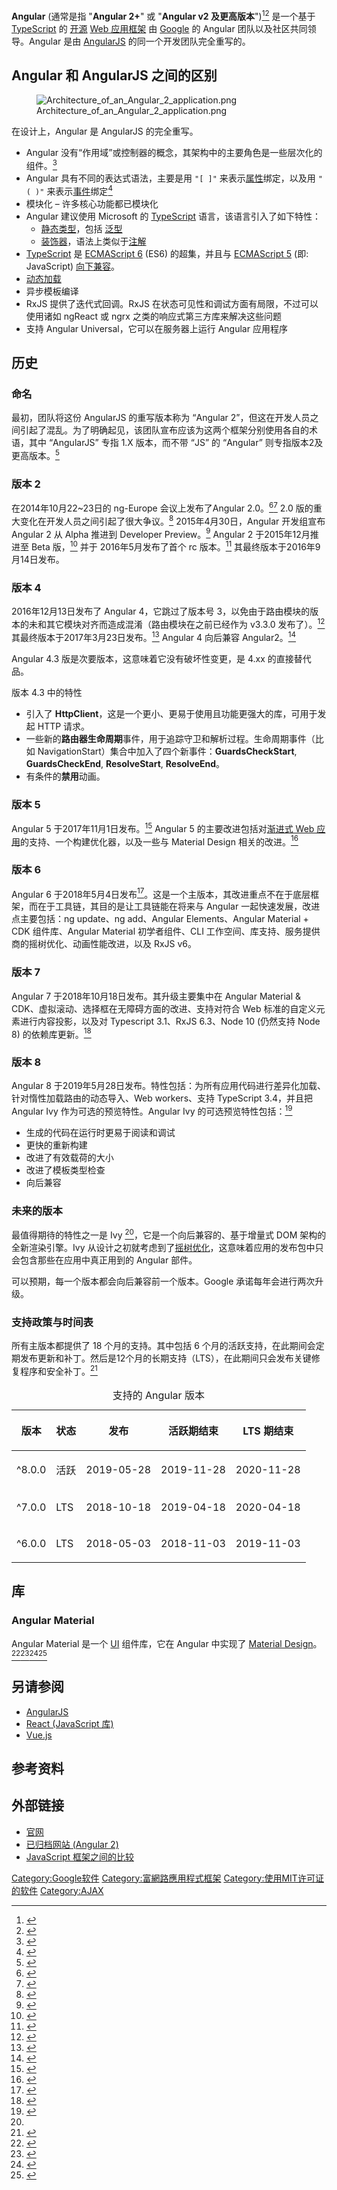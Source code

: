 {{NoteTA|G1=IT|G2=FL}}
{{About|Angular|AngularJS 1.x|AngularJS}}
{{Infobox software
| name = Angular
| logo = Angular full color logo.svg
| logo_size = 250px
| developer = [[Google|Google]]
| released = 2.0 / {{Start date and age|2016|09|14|df=yes}}<ref>{{cite web |url= http://angularjs.blogspot.com/2016/09/angular2-final.html |title= Angular, version 2: proprioception-reinforcement |date= September 14, 2016 |website= blogspot.com |access-date= 2017-03-18 |archive-date= 2017-03-12 |archive-url= https://web.archive.org/web/20170312063434/http://angularjs.blogspot.com/2016/09/angular2-final.html |dead-url= no }}</ref>
| latest release version = 11.2.12
| latest release date = {{Start date and age|2021|04|28|df=yes}}<ref>{{cite web|url=https://github.com/angular/angular/releases|title=GitHub - angular/angular: One framework. Mobile & desktop.|date=2021-04-28|publisher=|via=GitHub|accessdate=2021-04-28|archive-date=2017-07-29|archive-url=https://web.archive.org/web/20170729090009/https://github.com/angular/angular/releases}}</ref>
| latest preview version = 12.0.0-rc.1
| latest preview date = {{Start date and age|2021|04|28|df=yes}}<ref>{{cite web|url=https://github.com/angular/angular/releases|website=GitHub|accessdate=2021-04-28|title=angular/CHANGELOG.md at master · angular/angular|archive-date=2017-07-29|archive-url=https://web.archive.org/web/20170729090009/https://github.com/angular/angular/releases}}</ref>
| repo = {{URL|https://github.com/angular/angular|Angular 仓库}}
| programming language = [[TypeScript|TypeScript]]
| platform = [[Web平台|Web 平台]]
| genre = [[Web应用框架|Web应用框架]]
| license = [[MIT許可證|MIT許可證]]
| website = {{url|https://angular.io/}}
| Tutorials = {{url|https://www.tutorialslogic.com/angular/}}
| status = Active
}}
'''Angular''' (通常是指 "'''Angular 2+'''" 或 "'''Angular v2 及更高版本'''")<ref>{{cite web|url=https://www.reddit.com/r/Angular2/|title=r/Angular2|website=reddit|accessdate=2019-11-15|archive-date=2020-06-17|archive-url=https://web.archive.org/web/20200617031424/https://www.reddit.com/r/Angular2/|dead-url=no}}</ref><ref>{{cite web|url=https://www.sitepoint.com/angularjs-vs-angular/|title=AngularJS 与 Angular 2+: 一份详细的比较|date=6 April 2018|publisher=|accessdate=2019-11-15|archive-date=2019-04-13|archive-url=https://web.archive.org/web/20190413205352/https://www.sitepoint.com/angularjs-vs-angular/|dead-url=no}}</ref> 是一个基于 [[TypeScript|TypeScript]] 的 [[开源|开源]] [[Web应用框架|Web 应用框架]] 由 [[Google|Google]] 的 Angular 团队以及社区共同领导。Angular 是由 [[AngularJS|AngularJS]] 的同一个开发团队完全重写的。

==Angular 和 AngularJS 之间的区别==

[[File:Architecture_of_an_Angular_2_application.png|thumb]]

在设计上，Angular 是 AngularJS 的完全重写。
* Angular 没有“作用域”或控制器的概念，其架构中的主要角色是一些层次化的组件。<ref>{{cite web|url=https://angular.io/guide/architecture|title=Angular 文档|website=angular.io|accessdate=2019-11-15|archive-date=2020-04-30|archive-url=https://web.archive.org/web/20200430221102/https://angular.io/guide/architecture|dead-url=no}}</ref>
* Angular 具有不同的表达式语法，主要是用 <code>"[ ]"</code> 来表示[[Property_(programming)|属性]]绑定，以及用 <code>"( )"</code> 来表示[[Event_(computing)|事件]]绑定<ref>{{cite web |url=https://gorrion.io/blog/angularjs-vs-angular/ |title=AngularJS 和 Angular 之间有什么区别？ |date=September 19, 2017 |website=gorrion.io |access-date=2018-01-28 |archive-date=2020-03-05 |archive-url=https://web.archive.org/web/20200305100102/https://gorrion.io/blog/angularjs-vs-angular/ |dead-url=no }}</ref>
* 模块化 – 许多核心功能都已模块化
* Angular 建议使用 Microsoft 的 [[TypeScript|TypeScript]] 语言，该语言引入了如下特性：
** [[Static_typing|静态类型]]，包括 [[Generic_programming|泛型]]
** [[Decorator|装饰器]]，语法上类似于[[Annotation|注解]]
* [[TypeScript|TypeScript]] 是 [[ECMAScript_6|ECMAScript 6]] (ES6) 的超集，并且与 [[ECMAScript_5|ECMAScript 5]] (即: JavaScript) [[向下兼容|向下兼容]]。
* [[动态加载|动态加载]]
* 异步模板编译
* RxJS 提供了迭代式回调。RxJS 在状态可见性和调试方面有局限，不过可以使用诸如 ngReact 或 ngrx 之类的响应式第三方库来解决这些问题
* 支持 Angular Universal，它可以在服务器上运行 Angular 应用程序

==历史==
===命名===
最初，团队将这份 AngularJS 的重写版本称为 “Angular 2”，但这在开发人员之间引起了混乱。为了明确起见，该团队宣布应该为这两个框架分别使用各自的术语，其中 “AngularJS” 专指 1.X 版本，而不带 “JS” 的 “Angular” 则专指版本2及更高版本。<ref>{{Cite web|url=http://angularjs.blogspot.com/2017/01/branding-guidelines-for-angular-and.html|title=Angular: Branding Guidelines for AngularJS|accessdate=2017-03-04|archive-date=2018-01-09|archive-url=https://web.archive.org/web/20180109140849/http://angularjs.blogspot.com/2017/01/branding-guidelines-for-angular-and.html|dead-url=no}}</ref>

===版本 2===
在2014年10月22~23日的 ng-Europe 会议上发布了Angular 2.0。<ref>{{cite web |title= A sneak peek at the radically new Angular 2.0 |author= Coman Hamilton |url= https://jaxenter.com/angular-2-0-112094.html |accessdate= 2015-10-21 |archive-date= 2020-05-01 |archive-url= https://web.archive.org/web/20200501015206/https://jaxenter.com/angular-2-0-112094.html |dead-url= no }}</ref><ref>{{cite web |title= Ng-Europe schedule |url= https://2015.ngeurope.org/#schedule |accessdate= 2019-11-15 |archive-date= 2018-04-30 |archive-url= https://web.archive.org/web/20180430113923/https://2015.ngeurope.org/#schedule |dead-url= no }}</ref> 2.0 版的重大变化在开发人员之间引起了很大争议。<ref>{{cite web | title = Angular 2.0 announcement backfires | author = Coman Hamilton | url = https://jaxenter.com/angular-2-0-announcement-backfires-112127.html | accessdate = 2015-10-21 | archive-date = 2020-04-24 | archive-url = https://web.archive.org/web/20200424120244/https://jaxenter.com/angular-2-0-announcement-backfires-112127.html | dead-url = no }}</ref> 2015年4月30日，Angular 开发组宣布 Angular 2 从 Alpha 推进到 Developer Preview。<ref>{{Cite tweet |title=Angular 2 moves from Alpha to Developer Preview! Dev guide and API docs now available at ... angular.io/docs/js/latest |user=angularjs |number=593797019258359809 |date=30 Apr 2015 |accessdate=2015-10-21}}</ref> Angular 2 于2015年12月推进至 Beta 版，<ref>{{Cite web|url=http://angularjs.blogspot.it/2015/12/angular-2-beta.html|title=Angular: Angular 2 Beta|website=angularjs.blogspot.it|access-date=2016-07-13|archive-date=2015-12-18|archive-url=https://web.archive.org/web/20151218005753/http://angularjs.blogspot.it/2015/12/angular-2-beta.html|dead-url=no}}</ref> 并于 2016年5月发布了首个 rc 版本。<ref>{{Cite web|url=https://github.com/angular/angular/blob/master/CHANGELOG.md#200-rc0-2016-05-02|title=angular/angular|website=GitHub|access-date=2016-05-04|archive-date=2020-05-22|archive-url=https://web.archive.org/web/20200522035027/https://github.com/angular/angular/blob/master/CHANGELOG.md#200-rc0-2016-05-02|dead-url=no}}</ref> 其最终版本于2016年9月14日发布。

=== 版本 4 ===
2016年12月13日发布了 Angular 4，它跳过了版本号 3，以免由于路由模块的版本的未和其它模块对齐而造成混淆（路由模块在之前已经作为 v3.3.0 发布了）。<ref>{{Cite web|url=http://angularjs.blogspot.kr/2016/12/ok-let-me-explain-its-going-to-be.html|title=Ok... let me explain: it's going to be Angular 4.0|website=angularjs.blogspot.kr|access-date=2016-12-14|archive-date=2017-10-16|archive-url=https://web.archive.org/web/20171016014045/http://angularjs.blogspot.kr/2016/12/ok-let-me-explain-its-going-to-be.html|dead-url=no}}</ref> 其最终版本于2017年3月23日发布。<ref>{{Cite web|url=http://angularjs.blogspot.ca/2017/03/angular-400-now-available.html|title=Angular 4.0.0 Now Available|website=angularjs.blogspot.ca|access-date=2017-03-23|archive-date=2018-01-08|archive-url=https://web.archive.org/web/20180108131700/http://angularjs.blogspot.ca/2017/03/angular-400-now-available.html|dead-url=no}}</ref> Angular 4 向后兼容 Angular2。<ref>{{Cite web|url=https://react-etc.net/entry/angular-4-coming-in-2017-backwards-compatible-angular-2|title=Angular 4 coming in 2017, to be backwards compatible with Angular 2|website=react-etc.net|access-date=2016-12-14|archive-date=2019-12-12|archive-url=https://web.archive.org/web/20191212112919/https://react-etc.net/entry/angular-4-coming-in-2017-backwards-compatible-angular-2|dead-url=no}}</ref>

Angular 4.3 版是次要版本，这意味着它没有破坏性变更，是 4.xx 的直接替代品。

版本 4.3 中的特性

* 引入了 '''HttpClient'''，这是一个更小、更易于使用且功能更强大的库，可用于发起 HTTP 请求。
* 一些新的'''路由器生命周期'''事件，用于追踪守卫和解析过程。生命周期事件（比如 NavigationStart）集合中加入了四个新事件：'''GuardsCheckStart''', '''GuardsCheckEnd''', '''ResolveStart''', '''ResolveEnd'''。
* 有条件的'''禁用'''动画。

=== 版本 5 ===
Angular 5 于2017年11月1日发布。<ref>{{cite web|last1=Fluin|first1=Stephen|url=https://blog.angular.io/version-5-0-0-of-angular-now-available-37e414935ced|title=Version 5.0.0 of Angular Now Available|accessdate=2 November 2017|archive-date=2020-04-27|archive-url=https://web.archive.org/web/20200427223332/https://blog.angular.io/version-5-0-0-of-angular-now-available-37e414935ced|dead-url=no}}</ref> Angular 5 的主要改进包括对[[Progressive_web_app|渐进式 Web 应用]]的支持、一个构建优化器，以及一些与 Material Design 相关的改进。<ref>{{cite web|url=https://www.infoworld.com/article/3225511/javascript/angular-5-javascript-framework-delayed.html|title=Angular 5 JavaScript framework delayed|accessdate=2019-11-15|archive-date=2018-06-12|archive-url=https://web.archive.org/web/20180612142128/https://www.infoworld.com/article/3225511/javascript/angular-5-javascript-framework-delayed.html|dead-url=no}}</ref>

=== 版本 6===
Angular 6 于2018年5月4日发布<ref>{{cite web|url=https://blog.angular.io/version-6-of-angular-now-available-cc56b0efa7a4|title=Version 6.0.0 of Angular Now Available|accessdate=4 May 2018|archive-date=2020-04-27|archive-url=https://web.archive.org/web/20200427183508/https://blog.angular.io/version-6-of-angular-now-available-cc56b0efa7a4|dead-url=no}}</ref>。这是一个主版本，其改进重点不在于底层框架，而在于工具链，其目的是让工具链能在将来与 Angular 一起快速发展，改进点主要包括：ng update、ng add、Angular Elements、Angular Material + CDK 组件库、Angular Material 初学者组件、CLI 工作空间、库支持、服务提供商的摇树优化、动画性能改进，以及 RxJS v6。

===版本 7===
Angular 7 于2018年10月18日发布。其升级主要集中在 Angular Material & CDK、虚拟滚动、选择框在无障碍方面的改进、支持对符合 Web 标准的自定义元素进行内容投影，以及对 Typescript 3.1、RxJS 6.3、Node 10 (仍然支持 Node 8) 的依赖库更新。<ref>{{Cite web|url=https://blog.angular.io/version-7-of-angular-cli-prompts-virtual-scroll-drag-and-drop-and-more-c594e22e7b8c|title=Version 7 of Angular — CLI Prompts, Virtual Scroll, Drag and Drop and more|last=Fluin|first=Stephen|date=2018-10-18|website=Angular Blog|access-date=2019-06-07|archive-date=2018-10-21|archive-url=https://web.archive.org/web/20181021144648/https://blog.angular.io/version-7-of-angular-cli-prompts-virtual-scroll-drag-and-drop-and-more-c594e22e7b8c|dead-url=no}}</ref>

===版本 8===
Angular 8 于2019年5月28日发布。特性包括：为所有应用代码进行差异化加载、针对惰性加载路由的动态导入、Web workers、支持 TypeScript 3.4，并且把 Angular Ivy 作为可选的预览特性。Angular Ivy 的可选预览特性包括：<ref name=":0">{{Cite web|url=https://blog.angular.io/a-plan-for-version-8-0-and-ivy-b3318dfc19f7|title=A plan for version 8.0 and Ivy|last=Fluin|first=Stephen|date=2019-02-08|website=Angular Blog|access-date=2019-06-07|archive-date=2020-06-27|archive-url=https://web.archive.org/web/20200627164351/https://blog.angular.io/a-plan-for-version-8-0-and-ivy-b3318dfc19f7|dead-url=no}}</ref>
* 生成的代码在运行时更易于阅读和调试
* 更快的重新构建
* 改进了有效载荷的大小
* 改进了模板类型检查
* 向后兼容

=== 未来的版本 ===
最值得期待的特性之一是 Ivy <ref name=":0" />，它是一个向后兼容的、基于增量式 DOM 架构的全新渲染引擎。Ivy 从设计之初就考虑到了[[tree_shaking|摇树优化]]，这意味着应用的发布包中只会包含那些在应用中真正用到的 Angular 部件。

可以预期，每一个版本都会向后兼容前一个版本。Google 承诺每年会进行两次升级。

=== 支持政策与时间表 ===
所有主版本都提供了 18 个月的支持。其中包括 6 个月的活跃支持，在此期间会定期发布更新和补丁。然后是12个月的长期支持（LTS），在此期间只会发布关键修复程序和安全补丁。<ref>{{Cite web|url=https://angular.io/guide/releases#support-policy-and-schedule|title=Angular|website=angular.io|access-date=2019-06-07|archive-date=2019-06-04|archive-url=https://web.archive.org/web/20190604173521/https://angular.io/guide/releases#support-policy-and-schedule|dead-url=no}}</ref>

{| class="wikitable"
|+支持的 Angular 版本
!版本
!状态
!发布
!活跃期结束
!LTS 期结束
|-
|^8.0.0
|活跃
|2019-05-28
|2019-11-28
|2020-11-28
|-
|^7.0.0
|LTS
|2018-10-18
|2019-04-18
|2020-04-18
|-
|^6.0.0
|LTS
|2018-05-03
|2018-11-03
|2019-11-03
|}

== 库 ==
=== Angular Material ===
{{redirect|Angular Material|该库有一个同名的 AngularJS 1.x 版本|AngularJS#Angular Material}}
{{expand section|date=August 2019}}
Angular Material 是一个 [[User_interface|UI]] 组件库，它在 Angular 中实现了 [[Material_Design|Material Design]]。<ref>{{Cite book|url=https://books.google.co.uk/books?id=WMxPDwAAQBAJ|title=Learning Angular: A no-nonsense guide to building real-world apps with Angular 5|last=Noring|first=Christoffer|last2=Deeleman|first2=Pablo|date=2017-12-08|publisher=Packt Publishing Ltd|year=|isbn=9781787125940|location=|pages=315|language=en}}</ref><ref>{{Cite book|url=https://books.google.co.uk/books?id=xdyZDwAAQBAJ|title=Progressive Web Apps with Angular: Create Responsive, Fast and Reliable PWAs Using Angular|last=Hajian|first=Majid|date=2019-05-22|publisher=Apress|year=|isbn=9781484244487|location=|pages=30|language=en}}</ref><ref>{{Cite book|url=https://books.google.co.uk/books?id=qnc5DwAAQBAJ|title=Building Modern Web Applications Using Angular|last=Kasagoni|first=Shravan Kumar|date=2017-05-29|publisher=Packt Publishing Ltd|year=|isbn=9781785880032|location=|pages=173|language=en}}</ref><ref>{{Cite book|url=https://books.google.co.uk/books?id=IDtNDwAAQBAJ|title=Angular 5 Projects: Learn to Build Single Page Web Applications Using 70+ Projects|last=Clow|first=Mark|date=2018-02-20|publisher=Apress|year=|isbn=9781484232798|pages=245|language=en}}</ref>

==另请参阅==
{{Portal|自由与开源软件}}
*[[AngularJS|AngularJS]]
*[[React.js|React (JavaScript 库)]]
*[[Vue.js|Vue.js]]

==参考资料==
{{Reflist}}

==外部链接==
* [https://angular.io 官网]{{Wayback|url=https://angular.io/ |date=20191115063735 }}
* [https://v2.angular.io 已归档网站 (Angular 2)] {{Wayback|url=https://v2.angular.io/ |date=20220327152337 }}
*[https://en.wikipedia.org/wiki/Comparison_of_JavaScript_frameworks JavaScript 框架之间的比较]{{Wayback|url=https://en.wikipedia.org/wiki/Comparison_of_JavaScript_frameworks |date=20190816165631 }}

{{Rich Internet applications}}
{{Application frameworks}}
{{ECMAScript}}

[[Category:Google软件|Category:Google软件]]
[[Category:富網路應用程式框架|Category:富網路應用程式框架]]
[[Category:使用MIT许可证的软件|Category:使用MIT许可证的软件]]
[[Category:AJAX|Category:AJAX]]